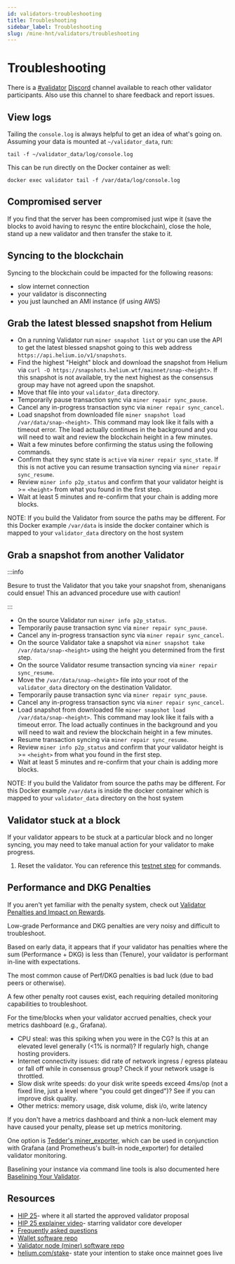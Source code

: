 ```yaml
---
id: validators-troubleshooting
title: Troubleshooting
sidebar_label: Troubleshooting
slug: /mine-hnt/validators/troubleshooting
---
```


# Troubleshooting


There is a [#validator](discord://discord.com/channels/404106811252408320/857353417739730954)
[Discord](https://discord.gg/helium) channel available to reach other validator participants. Also
use this channel to share feedback and report issues.

## View logs

Tailing the `console.log` is always helpful to get an idea of what's going on. Assuming your data is
mounted at `~/validator_data`, run:

`tail -f ~/validator_data/log/console.log`

This can be run directly on the Docker container as well:

`docker exec validator tail -f /var/data/log/console.log`

## Compromised server

If you find that the server has been compromised just wipe it (save the blocks to avoid having to
resync the entire blockchain), close the hole, stand up a new validator and then transfer the stake
to it.

## Syncing to the blockchain

Syncing to the blockchain could be impacted for the following reasons:

- slow internet connection
- your validator is disconnecting
- you just launched an AMI instance (if using AWS)

## Grab the latest blessed snapshot from Helium

- On a running Validator run `miner snapshot list` or you can use the API to get the latest blessed
  snapshot going to this web address `https://api.helium.io/v1/snapshots`.
- Find the highest "Height" block and download the snapshot from Helium via
  `curl -O https://snapshots.helium.wtf/mainnet/snap-<height>`. If this snapshot is not available,
  try the next highest as the consensus group may have not agreed upon the snapshot.
- Move that file into your `validator_data` directory.
- Temporarily pause transaction sync via `miner repair sync_pause`.
- Cancel any in-progress transaction sync via `miner repair sync_cancel`.
- Load snapshot from downloaded file `miner snapshot load /var/data/snap-<height>`. This command may
  look like it fails with a timeout error. The load actually continues in the background and you
  will need to wait and review the blockchain height in a few minutes.
- Wait a few minutes before confirming the status using the following commands.
- Confirm that they sync state is `active` via `miner repair sync_state`. If this is not active you
  can resume transaction syncing via `miner repair sync_resume`.
- Review `miner info p2p_status` and confirm that your validator height is >= `<height>` from what
  you found in the first step.
- Wait at least 5 minutes and re-confirm that your chain is adding more blocks.

NOTE: If you build the Validator from source the paths may be different. For this Docker example
`/var/data` is inside the docker container which is mapped to your `validator_data` directory on the
host system

## Grab a snapshot from another Validator

:::info

Besure to trust the Validator that you take your snapshot from, shenanigans could ensue! This an
advanced procedure use with caution!

:::

- On the source Validator run `miner info p2p_status`.
- Temporarily pause transaction sync via `miner repair sync_pause`.
- Cancel any in-progress transaction sync via `miner repair sync_cancel`.
- On the source Validator take a snapshot via `miner snapshot take /var/data/snap-<height>` using
  the height you determined from the first step.
- On the source Validator resume transaction syncing via `miner repair sync_resume`.
- Move the `/var/data/snap-<height>` file into your root of the `validator_data` directory on the
  destination Validator.
- Temporarily pause transaction sync via `miner repair sync_pause`.
- Cancel any in-progress transaction sync via `miner repair sync_cancel`.
- Load snapshot from downloaded file `miner snapshot load /var/data/snap-<height>`. This command may
  look like it fails with a timeout error. The load actually continues in the background and you
  will need to wait and review the blockchain height in a few minutes.
- Resume transaction syncing via `miner repair sync_resume`.
- Review `miner info p2p_status` and confirm that your validator height is >= `<height>` from what
  you found in the first step.
- Wait at least 5 minutes and re-confirm that your chain is adding more blocks.

NOTE: If you build the Validator from source the paths may be different. For this Docker example
`/var/data` is inside the docker container which is mapped to your `validator_data` directory on the
host system

## Validator stuck at a block

If your validator appears to be stuck at a particular block and no longer syncing, you may need to
take manual action for your validator to make progress.

1. Reset the validator. You can reference this
   [testnet step](https://docs.helium.com/mine-hnt/validators/testnet/deployment-guide/#steps-to-get-back-on-the-current-chain)
   for commands.

## Performance and DKG Penalties

If you aren't yet familiar with the penalty system, check out
[Validator Penalties and Impact on Rewards](https://docs.helium.com/mine-hnt/validators/penalties/).

Low-grade Performance and DKG penalties are very noisy and difficult to troubleshoot.

Based on early data, it appears that if your validator has penalties where the sum (Performance +
DKG) is less than (Tenure), your validator is performant in-line with expectations.

The most common cause of Perf/DKG penalties is bad luck (due to bad peers or otherwise).

A few other penalty root causes exist, each requiring detailed monitoring capabilities to
troubleshoot.

For the time/blocks when your validator accrued penalties, check your metrics dashboard (e.g.,
Grafana).

- CPU steal: was this spiking when you were in the CG? Is this at an elevated level generally (<1%
  is normal)? If regularly high, change hosting providers.
- Internet connectivity issues: did rate of network ingress / egress plateau or fall off while in
  consensus group? Check if your network usage is throttled.
- Slow disk write speeds: do your disk write speeds exceed 4ms/op (not a fixed line, just a level
  where "you could get dinged")? See if you can improve disk quality.
- Other metrics: memory usage, disk volume, disk i/o, write latency

If you don't have a metrics dashboard and think a non-luck element may have caused your penalty,
please set up metrics monitoring.

One option is [Tedder's miner_exporter](https://github.com/tedder/miner_exporter), which can be used
in conjunction with Grafana (and Prometheus's built-in node_exporter) for detailed validator
monitoring.

Baselining your instance via command line tools is also documented here
[Baselining Your Validator](https://docs.helium.com/mine-hnt/validators/requirements).

## Resources

- [HIP 25](https://github.com/helium/HIP/blob/master/0025-validators.md)- where it all started the
  approved validator proposal
- [HIP 25 explainer video](https://www.youtube.com/watch?v=qOEAxXaANkI&t=1s)- starring validator
  core developer
- [Frequently asked questions](https://github.com/helium/HIP/blob/master/0025-validators.md#frequently-asked-questions)
- [Wallet software repo](https://github.com/helium/helium-wallet-rs)
- [Validator node (miner) software repo](https://github.com/helium/miner)
- [helium.com/stake](https://www.helium.com/stake)- state your intention to stake once mainnet goes
  live
